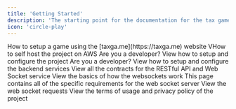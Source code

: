 ```yaml
---
title: 'Getting Started'
description: 'The starting point for the documentation for the tax game project.'
icon: 'circle-play'
---
```


<CardGroup cols={2}>
  <Card title="Game Setup" icon="gamepad" href="/university/game">
    How to setup a game using the [taxga.me](https://taxga.me) website
  </Card>
  <Card title="Setup Guide" icon="sliders" href="/university/setup">
    VHow to self host the project on AWS
  </Card>
  <Card title="Configuration" icon="sliders" href="/university/configuration">
    Are you a developer? View how to setup and configure the project
  </Card>
    <Card title="Backend Guide" icon="folder-tree" href="/university/guide">
    Are you a developer? View how to setup and configure the backend services
  </Card>
  <Card title="API Contracts" icon="file-lines" href="/university/contracts">
    View all the contracts for the RESTful API and Web Socket service
  </Card>
  <Card title="Backend Guide" icon="circle-nodes" href="/university/websockets">
    View the basics of how the websockets work
  </Card>
  <Card title="Web Socket Specifics" icon="circle-nodes" href="/university/websockets">
    This page contains all of the specific requirements for the web socket server
  </Card>
  <Card title="Web Socket Requests" icon="terminal" href="/university/websockets-requests">
    View the web socket requests
  </Card>
  <Card title="Terms & Privacy" icon="gavel" href="/university/tos">
    View the terms of usage and privacy policy of the project
  </Card>
</CardGroup>